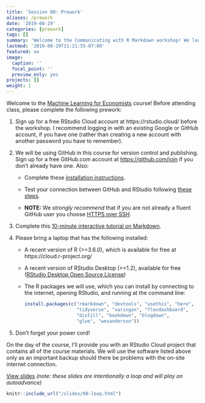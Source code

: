 ```yaml
---
title: 'Session 00: Prework'
aliases: /prework
date: '2019-08-29'
categories: [prework]
tags: []
summary: 'Welcome to the Communicating with R Markdown workshop! We look forward to meeting you in person. Here is all you need to do ahead of time.'
lastmod: '2019-08-29T11:21:55-07:00'
featured: no
image:
  caption: ''
  focal_point: ''
  preview_only: yes
projects: []
weight: 1
---
```


Welcome to the [Machine Learning for Economists](/) course! Before attending class, please complete the following prework:

1. Sign up for a free RStudio Cloud account at https://rstudio.cloud/ before the workshop. I recommend logging in with an existing Google or GitHub account, if you have one (rather than creating a new account with another password you have to remember).

1. We will be using GitHub in this course for version control and publishing. Sign up for a free GitHub.com account at <https://github.com/join> if you don't already have one. Also:

    + Complete these [installation instructions](https://happygitwithr.com/install-intro.html).
    
    + Test your connection between GitHub and RStudio following [these steps](https://happygitwithr.com/connect-intro.html). 
    
    + **NOTE:** We *strongly recommend* that if you are not already a fluent GitHub user you choose [HTTPS over SSH](https://happygitwithr.com/credential-caching.html).

1. Complete this [10-minute interactive tutorial on Markdown](https://commonmark.org/help/tutorial/). 

1. Please bring a laptop that has the following installed:

    + A recent version of R (>=3.6.0), which is available for free at https://cloud.r-project.org/
    
    + A recent version of RStudio Desktop (>=1.2), available for free ([RStudio Desktop Open Source License](https://www.rstudio.com/products/rstudio/download/#download))
    
    + The R packages we will use, which you can install by connecting to the internet, opening RStudio, and running at the command line:

        ```r
        install.packages(c("rmarkdown", "devtools", "usethis", "here", 
                           "tidyverse", "xaringan", "flexdashboard", 
                           "distill", "bookdown", "blogdown",
                           "glue", "wesanderson"))
        ```
    
1. Don't forget your power cord!

On the day of the course, I'll provide you with an RStudio Cloud project that contains all of the course materials. We will use the software listed above only as an important backup should there be problems with the on-site internet connection.


[View slides](/slides/00-loop.html) _(note: these slides are intentionally a loop and will play on autoadvance)_

```r
knitr::include_url("/slides/00-loop.html")
```

